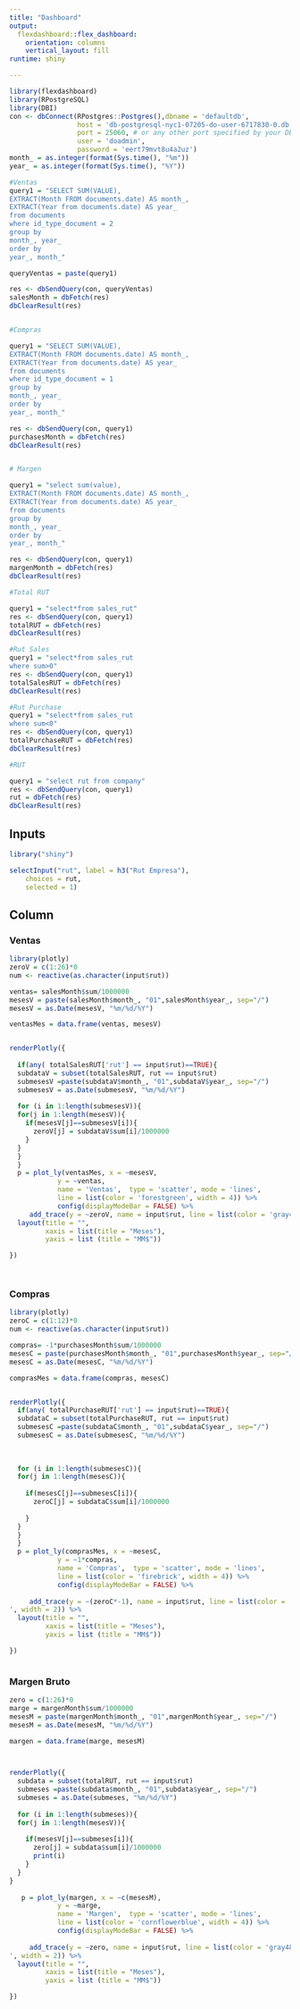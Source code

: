 ```yaml
---
title: "Dashboard"
output: 
  flexdashboard::flex_dashboard:
    orientation: columns
    vertical_layout: fill
runtime: shiny

---
```


```r
library(flexdashboard)
library(RPostgreSQL)
library(DBI)
con <- dbConnect(RPostgres::Postgres(),dbname = 'defaultdb', 
                 host = 'db-postgresql-nyc1-07205-do-user-6717830-0.db.ondigitalocean.com',
                 port = 25060, # or any other port specified by your DBA
                 user = 'doadmin',
                 password = 'eert79mvt8u4a2uz')
month_ = as.integer(format(Sys.time(), "%m"))
year_ = as.integer(format(Sys.time(), "%Y"))
```

```r
#Ventas
query1 = "SELECT SUM(VALUE),
EXTRACT(Month FROM documents.date) AS month_,
EXTRACT(Year from documents.date) AS year_
from documents
where id_type_document = 2
group by
month_, year_
order by
year_, month_"

queryVentas = paste(query1)

res <- dbSendQuery(con, queryVentas)
salesMonth = dbFetch(res)
dbClearResult(res)


#Compras

query1 = "SELECT SUM(VALUE),
EXTRACT(Month FROM documents.date) AS month_,
EXTRACT(Year from documents.date) AS year_
from documents
where id_type_document = 1
group by
month_, year_
order by
year_, month_"

res <- dbSendQuery(con, query1)
purchasesMonth = dbFetch(res)
dbClearResult(res)


# Margen 

query1 = "select sum(value),
EXTRACT(Month FROM documents.date) AS month_,
EXTRACT(Year from documents.date) AS year_
from documents
group by
month_, year_
order by
year_, month_"

res <- dbSendQuery(con, query1)
margenMonth = dbFetch(res)
dbClearResult(res)

#Total RUT

query1 = "select*from sales_rut"
res <- dbSendQuery(con, query1)
totalRUT = dbFetch(res)
dbClearResult(res)

#Rut Sales
query1 = "select*from sales_rut
where sum>0"
res <- dbSendQuery(con, query1)
totalSalesRUT = dbFetch(res)
dbClearResult(res)

#Rut Purchase
query1 = "select*from sales_rut
where sum<0"
res <- dbSendQuery(con, query1)
totalPurchaseRUT = dbFetch(res)
dbClearResult(res)

#RUT

query1 = "select rut from company"
res <- dbSendQuery(con, query1)
rut = dbFetch(res)
dbClearResult(res)


```



Inputs {.sidebar}
-------------------------------------
```r
library("shiny")

selectInput("rut", label = h3("Rut Empresa"), 
    choices = rut, 
    selected = 1)

```
 
Column
-------------------------------------
    
### Ventas
```r
library(plotly)
zeroV = c(1:26)*0
num <- reactive(as.character(input$rut))

ventas= salesMonth$sum/1000000
mesesV = paste(salesMonth$month_, "01",salesMonth$year_, sep="/")
mesesV = as.Date(mesesV, "%m/%d/%Y")

ventasMes = data.frame(ventas, mesesV)


renderPlotly({
  
  if(any( totalSalesRUT['rut'] == input$rut)==TRUE){
  subdataV = subset(totalSalesRUT, rut == input$rut)
  submesesV =paste(subdataV$month_, "01",subdataV$year_, sep="/")
  submesesV = as.Date(submesesV, "%m/%d/%Y")
  
  for (i in 1:length(submesesV)){
  for(j in 1:length(mesesV)){
    if(mesesV[j]==submesesV[i]){
      zeroV[j] = subdataV$sum[i]/1000000
    }
  }
  }
  }
  p = plot_ly(ventasMes, x = ~mesesV,
            y = ~ventas,
            name = 'Ventas',  type = 'scatter', mode = 'lines',
            line = list(color = 'forestgreen', width = 4)) %>%
            config(displayModeBar = FALSE) %>% 
     add_trace(y = ~zeroV, name = input$rut, line = list(color = 'gray48', width = 2)) %>%
  layout(title = "",
         xaxis = list(title = "Meses"),
         yaxis = list (title = "MM$"))

})




```
    
### Compras

```r
library(plotly)
zeroC = c(1:12)*0
num <- reactive(as.character(input$rut))

compras= -1*purchasesMonth$sum/1000000
mesesC = paste(purchasesMonth$month_, "01",purchasesMonth$year_, sep="/")
mesesC = as.Date(mesesC, "%m/%d/%Y")

comprasMes = data.frame(compras, mesesC)


renderPlotly({
  if(any( totalPurchaseRUT['rut'] == input$rut)==TRUE){
  subdataC = subset(totalPurchaseRUT, rut == input$rut)
  submesesC =paste(subdataC$month_, "01",subdataC$year_, sep="/")
  submesesC = as.Date(submesesC, "%m/%d/%Y")
  
  
  
  for (i in 1:length(submesesC)){
  for(j in 1:length(mesesC)){
    
    if(mesesC[j]==submesesC[i]){
      zeroC[j] = subdataC$sum[i]/1000000
    
    }
  }
  }
  }
  p = plot_ly(comprasMes, x = ~mesesC,
            y = ~1*compras,
            name = 'Compras',  type = 'scatter', mode = 'lines',
            line = list(color = 'firebrick', width = 4)) %>%
            config(displayModeBar = FALSE) %>% 
     
     add_trace(y = ~(zeroC*-1), name = input$rut, line = list(color = 'gray48
', width = 2)) %>%
  layout(title = "",
         xaxis = list(title = "Meses"),
         yaxis = list (title = "MM$"))

})



```

### Margen Bruto

```r
zero = c(1:26)*0
marge = margenMonth$sum/1000000
mesesM = paste(margenMonth$month_, "01",margenMonth$year_, sep="/")
mesesM = as.Date(mesesM, "%m/%d/%Y")

margen = data.frame(marge, mesesM)



renderPlotly({
  subdata = subset(totalRUT, rut == input$rut)
  submeses =paste(subdata$month_, "01",subdata$year_, sep="/")
  submeses = as.Date(submeses, "%m/%d/%Y")
  
  for (i in 1:length(submeses)){
  for(j in 1:length(mesesV)){
    
    if(mesesV[j]==submeses[i]){
      zero[j] = subdata$sum[i]/1000000
      print(i)
    }
  }
}
  
   p = plot_ly(margen, x = ~c(mesesM),
            y = ~marge,
            name = 'Margen',  type = 'scatter', mode = 'lines',
            line = list(color = 'cornflowerblue', width = 4)) %>%
            config(displayModeBar = FALSE) %>%
     
     add_trace(y = ~zero, name = input$rut, line = list(color = 'gray48
', width = 2)) %>%
  layout(title = "",
         xaxis = list(title = "Meses"),
         yaxis = list (title = "MM$"))

})








```